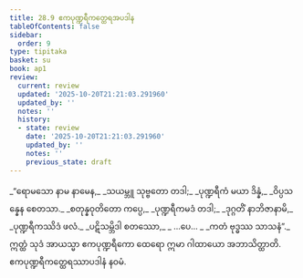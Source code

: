 ```yaml
---
title: 28.9 ဧကပုဏ္ဍရီကတ္ထေရအပဒါန
tableOfContents: false
sidebar:
  order: 9
type: tipitaka
basket: su
book: ap1
review:
  current: review
  updated: '2025-10-20T21:21:03.291960'
  updated_by: ''
  notes: ''
  history:
  - state: review
    date: '2025-10-20T21:21:03.291960'
    updated_by: ''
    notes: ''
    previous_state: draft
---
```



<DynamicBreadcrumb />


<ReviewStatus review={frontmatter.review} showDetails={true} />

<HypothesisAnnotation frontmatter={frontmatter} />

<Division number="35" book="ap1" e="ch" v="20" p="268">

<Paragraph number="3273" type="verses" book="ap1">
_“ရောမသော နာမ နာမေန,_  
_သယမ္ဘူ သုဗ္ဗတော တဒါ;_  
_ပုဏ္ဍရီကံ မယာ ဒိန္နံ,_  
_ဝိပ္ပသန္နေန စေတသာ._  

</Paragraph>

</Division>
<Division number="36" book="ap1" e="ch" v="20" p="268">

<Paragraph number="3274" type="verses" book="ap1">
_စတုန္နဝုတိတော ကပ္ပေ,_  
_ပုဏ္ဍရီကမဒံ တဒါ;_  
_ဒုဂ္ဂတိံ နာဘိဇာနာမိ,_  
_ပုဏ္ဍရီကဿိဒံ ဖလံ._  

</Paragraph>

</Division>
<Division number="37" book="ap1" e="ch" v="20" p="269">

<Paragraph number="3275" type="verses" book="ap1">
_ပဋိသမ္ဘိဒါ စတဿော,_  
_ …ပေ… _  
_ကတံ ဗုဒ္ဓဿ သာသနံ”._  

</Paragraph>

<Paragraph number="3276" book="ap1">
ဣတ္ထံ သုဒံ အာယသ္မာ ဧကပုဏ္ဍရီကော ထေရော ဣမာ ဂါထာယော အဘာသိတ္ထာတိ.

</Paragraph>
</Division>

<Paragraph number="3277" type="center" book="ap1">
ဧကပုဏ္ဍရီကတ္ထေရဿာပဒါနံ နဝမံ.
</Paragraph>